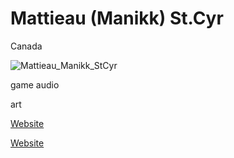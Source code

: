 # Mattieau (Manikk) St.Cyr

<Location>

Canada

</Location>

![Mattieau_Manikk_StCyr](./images/Mattieau_Manikk_StCyr_v1.png)

<Skills>

game audio

art

</Skills>

<Personal>

[Website](https://mattstcyr.carbonmade.com)

</Personal>

<Business>

[Website](https://www.manikkrealm.com/)

</Business>



